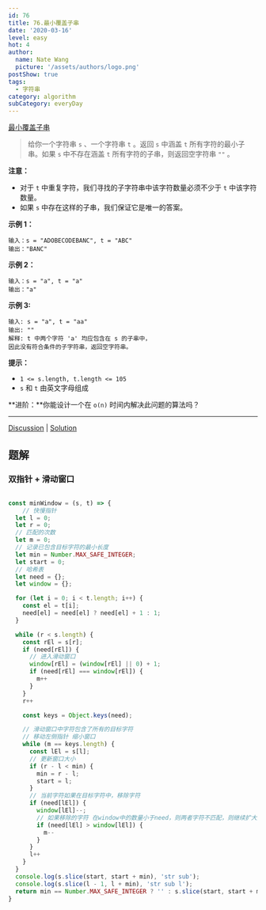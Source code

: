 ```yaml
---
id: 76
title: 76.最小覆盖子串
date: '2020-03-16'
level: easy
hot: 4
author:
  name: Nate Wang
  picture: '/assets/authors/logo.png'
postShow: true
tags:
  - 字符串
category: algorithm
subCategory: everyDay
---
```



[最小覆盖子串](https://leetcode-cn.com/problems/minimum-window-substring/description/)



> 给你一个字符串 `s` 、一个字符串 `t` 。返回 `s` 中涵盖 `t` 所有字符的最小子串。如果 `s` 中不存在涵盖 `t` 所有字符的子串，则返回空字符串 `""` 。

**注意：**

- 对于 `t` 中重复字符，我们寻找的子字符串中该字符数量必须不少于 `t` 中该字符数量。
- 如果 `s` 中存在这样的子串，我们保证它是唯一的答案。

**示例 1：**

```
输入：s = "ADOBECODEBANC", t = "ABC"
输出："BANC"
```

**示例 2：**

```
输入：s = "a", t = "a"
输出："a"
```

**示例 3:**

```
输入: s = "a", t = "aa"
输出: ""
解释: t 中两个字符 'a' 均应包含在 s 的子串中，
因此没有符合条件的子字符串，返回空字符串。
```

 

**提示：**

- `1 <= s.length, t.length <= 105`
- `s` 和 `t` 由英文字母组成

 

**进阶：**你能设计一个在 `o(n)` 时间内解决此问题的算法吗？

------

[Discussion](https://leetcode-cn.com/problems/minimum-window-substring/comments/) | [Solution](https://leetcode-cn.com/problems/minimum-window-substring/solution/)

## 题解

### 双指针 + 滑动窗口



```js

const minWindow = (s, t) => {
	// 快慢指针
  let l = 0;
  let r = 0;
  // 匹配的次数
  let m = 0;
  // 记录已包含目标字符的最小长度
  let min = Number.MAX_SAFE_INTEGER;
  let start = 0;
  // 哈希表
  let need = {};
  let window = {};

  for (let i = 0; i < t.length; i++) {
    const el = t[i];
    need[el] = need[el] ? need[el] + 1 : 1;
  }

  while (r < s.length) {
    const rEl = s[r];
    if (need[rEl]) {
      // 进入滑动窗口
      window[rEl] = (window[rEl] || 0) + 1;
      if (need[rEl] === window[rEl]) {
        m++
      }
    }
    r++

    const keys = Object.keys(need);

    // 滑动窗口中字符包含了所有的目标字符
    // 移动左侧指针 缩小窗口
    while (m == keys.length) {
      const lEl = s[l];
      // 更新窗口大小
      if (r - l < min) {
        min = r - l;
        start = l;
      }
      // 当前字符如果在目标字符中，移除字符
      if (need[lEl]) {
        window[lEl]--;
        // 如果移除的字符 在window中的数量小于need，则两者字符不匹配，则继续扩大窗口
        if (need[lEl] > window[lEl]) {
          m--
        }
      }
      l++
    }
  }
  console.log(s.slice(start, start + min), 'str sub');
  console.log(s.slice(l - 1, l + min), 'str sub l');
  return min == Number.MAX_SAFE_INTEGER ? '' : s.slice(start, start + min);
}
```

